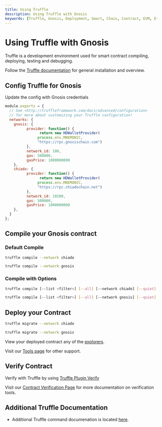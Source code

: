 --- 
title: Using Truffle
description: Using Truffle with Gnosis
keywords: [Truffle, Gnosis, Deployment, Smart, Chain, Contract, EVM, Ethereum, Guide]
---

# Using Truffle with Gnosis

Truffle is a development environment used for smart contract compiling, deploying, testing and debugging.

Follow the [Truffle documentation](https://trufflesuite.com/docs/truffle/) for general installation and overview. 

## Config Truffle for Gnosis

Update the config with Gnosis credentials

```js showLineNumbers title=truffle-config.js
module.exports = {
  // See <http://truffleframework.com/docs/advanced/configuration>
  // for more about customizing your Truffle configuration!
  networks: {
    gnosis: {
          provider: function() {
                return new HDWalletProvider(
               process.env.MNEMONIC,
               "https://rpc.gnosischain.com")
          },
          network_id: 100,
          gas: 500000,
          gasPrice: 1000000000
    },
    chiado: {
          provider: function() {
                return new HDWalletProvider(
               process.env.MNEMONIC,
               "https://rpc.chiadochain.net")
          },
          network_id: 10200,
          gas: 500000,
          gasPrice: 1000000000
    },
  }
};
```

## Compile your Gnosis contract

### Default Compile

<Tabs groupId="networks">
<TabItem value="chiado" label="Chiado Testnet">

```bash
truffle compile --network chiado
```
</TabItem>
<TabItem value="gnosis" label="Gnosis Mainnet">

```bash
truffle compile --network gnosis
```
</TabItem>
</Tabs>


### Compile with Options

<Tabs groupId="networks">
<TabItem value="chiado" label="Chiado Testnet">

```bash
truffle compile [--list <filter>] [--all] [--network chiado] [--quiet]
```
</TabItem>
<TabItem value="gnosis" label="Gnosis Mainnet">

```bash
truffle compile [--list <filter>] [--all] [--network gnosis] [--quiet]
```
</TabItem>
</Tabs>

## Deploy your Contract

<Tabs groupId="networks">
<TabItem value="chiado" label="Chiado Testnet">

```bash
truffle migrate --network chiado
```
</TabItem>
<TabItem value="gnosis" label="Gnosis Mainnet">

```bash
truffle migrate --network gnosis
```
</TabItem>
</Tabs>

View your deployed contract any of the [explorers](/tools/explorers).

Visit our [Tools page](/tools) for other support.

## Verify Contract

Verify with Truffle by using [Truffle Plugin Verify](https://trufflesuite.com/docs/truffle/reference/truffle-commands/#deploy)

Visit our [Contract Verification Page](/developers/verify/) for more documentation on verification tools.

## Additional Truffle Documentation

- Additional Truffle command documenation is located [here](https://trufflesuite.com/docs/truffle/reference/truffle-commands/#deploy).
